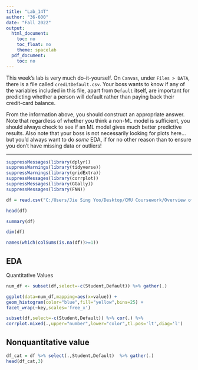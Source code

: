 ---
title: "Lab_14T"
author: "36-600"
date: "Fall 2022"
output:
  html_document:
    toc: no
    toc_float: no
    theme: spacelab
  pdf_document:
    toc: no
---

This week's lab is very much do-it-yourself. On `Canvas`, under `Files > DATA`, there is a file called `creditDefault.csv`. Your boss wants to know if any of the variables included in this file, apart from `Default` itself, are important for predicting whether a person will default rather than paying back their credit-card balance.

From the information above, you should construct an appropriate answer. Note that regardless of whether you think a non-ML model is sufficient, you should always check to see if an ML model gives much better predictive results. Also note that your boss is not necessarily looking for plots here...but you'd always want to do *some* EDA, if for no other reason than to ensure you don't have missing data or outliers!

---
```{r}
suppressMessages(library(dplyr))
suppressWarnings(library(tidyverse))
suppressWarnings(library(gridExtra))
suppressMessages(library(corrplot))
suppressMessages(library(GGally))
suppressMessages(library(FNN))
```
```{r}
df = read.csv("C:/Users/Jie Sing Yoo/Desktop/CMU Coursework/Overview of Statistical Learning and Modeling/R_labs/data/creditDefault.csv",header=TRUE,stringsAsFactors = TRUE)
```

```{r}
head(df)
```

```{r}
summary(df)
```

```{r}
dim(df)
````
```{r}
names(which(colSums(is.na(df))>=1))
```

## EDA

Quantitative Values

```{r}
num_df <- subset(df,select=-c(Student,Default)) %>% gather(.)
```

```{r}
ggplot(data=num_df,mapping=aes(x=value)) +
geom_histogram(color="blue",fill="yellow",bins=25) + 
facet_wrap(~key,scales='free_x') 
```

```{r}
subset(df,select=-c(Student,Default)) %>% cor(.) %>%
corrplot.mixed(.,upper="number",lower="color",tl.pos='lt',diag='l')
```

## Nonquantitative value

```{r}
df_cat = df %>% select(.,Student,Default)  %>% gather(.)
head(df_cat,3)
```


